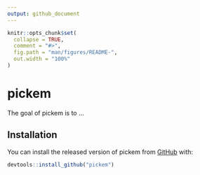 ```yaml
---
output: github_document
---
```


<!-- README.md is generated from README.Rmd. Please edit that file -->

```r
knitr::opts_chunk$set(
  collapse = TRUE,
  comment = "#>",
  fig.path = "man/figures/README-",
  out.width = "100%"
)
```

# pickem

The goal of pickem is to ...

## Installation

You can install the released version of pickem from [GitHub](http://www.github.com) with:

``` r
devtools::install_github("pickem")
```
